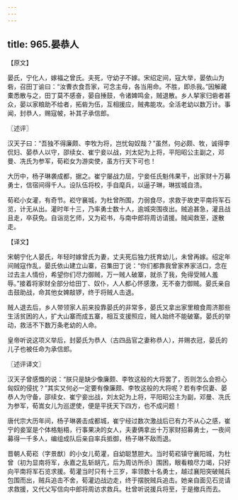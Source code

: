 ```yaml
---
---
---
```

title: 965.晏恭人
---



【原文】

晏氏，宁化人，嫁福之曾氏。夫死，守幼子不嫁。宋绍定间，寇大举，晏依山为砦，召田丁谕曰：“汝曹衣食吾家，可念主母，各当用命。不胜，即杀我。”因解藏橐悉散与之，田丁莫不感奋，晏自捶鼓，令诸婢鸣金，贼退散。乡人挈家归砦者甚众，晏以家粮助不给者，拓砦为伍，互相援应，贼弗能攻。全活老幼以数万计。事闻，封恭人，赐寇帔，补其子承信郎。

〖述评〗

汉天子曰：“吾独不得廉颇、李牧为将，岂忧匈奴哉？”虽然，何必颇、牧，诚得李侃妇、晏恭人以守，邵续女、崔宁妾以战，刘太妃为上将，平阳昭公主副之，邓曼、冼氏为参军，荀崧女为游奕使，虽方行天下可也！

大历中，杨子琳袭成都，据之。崔宁屡战力屈，宁妾任氏魁伟果干，出家财十万募勇士，信宿间得千人。设队伍将校，手自麾兵，以逼子琳，琳拔城自溃。

荀崧小女灌，有奇节。崧守襄城，为杜曾所围，力弱食尽，求救于故吏平南将军石览，计无从出。灌时年十三，乃率勇士数十人，逾城突围夜出。贼追甚急，灌且战且走，卒获免。自诣览乞师，又为崧书，与南中郎将周访请援。贼闻救至，遂散走。

【译文】

宋朝宁化人晏氏，年轻时嫁曾氏为妻，丈夫死后独力抚育幼儿，未曾再嫁。绍定年间贼寇作乱，晏氏依山建立山寨，召集田丁说：“你们都靠我曾家养家活口，念在过去主人情份，希望你们尽力御贼，万一贼人破寨，就杀了我，免得受贼人羞辱。”接着将家财全部分给田丁、奴仆，人人都心怀感激，无不奋力御贼。晏氏亲自击鼓助战，命其他女婢敲锣，终于将贼人击退。

贼人退去后，乡人带领家人前来投靠晏氏的非常多，晏氏又拿出家里粮食周济那些生活贫困的人，扩大山寨而成五寨，相互支援照应，贼人始终不能破寨。晏氏的举动，救活不下数万条老幼的人命。

皇帝听说这项义举后，封晏氏为恭人（古四品官之妻称恭人），并赐衣冠，晏氏的儿子也被任命为承信郎。

〖述评译文〗

汉天子曾感慨的说：“朕只是缺少像廉颇、李牧这般的大将罢了，否则怎么会担心匈奴的侵扰？”其实又何必一定要有像廉颇、李牧这般的大将呢？若有李侃妻、晏恭人为守备，邵续女、崔宁妾出战，刘太妃为上将，平阳昭公主为副，邓曼、冼氏为参军，荀嵩女儿为巡逻使，便是平抚天下四方，也不成问题！

唐代宗大历年间，杨子琳袭击成都城，崔宁经过数次激战后已有力不从心之感，崔宁的妾室是个体格魁梧，行事果决的女人，夫妻俩拿出十万家财招募勇士，一夜间募得一千多人，编组成队后亲自率兵抵御，杨子琳不敌而退。

晋朝人荀崧（字景猷）的小女儿荀灌，自幼聪慧胆大。当时荀崧镇守襄阳城，为杜曾（初为显南将军，永嘉之乱斩胡亢，后为周访所杀）围困，眼看粮尽力竭，只好向平南将军石览求援。荀灌当时只有十三岁，率领数十名勇士，越过襄阳突破贼兵包围而出，贼兵追击不舍，荀灌边战边走，终于摆脱贼兵追击。她亲自面见石览请求救援，又代父写信向中郎将周访求救兵。杜曾听说援兵将至，于是撤兵而去。